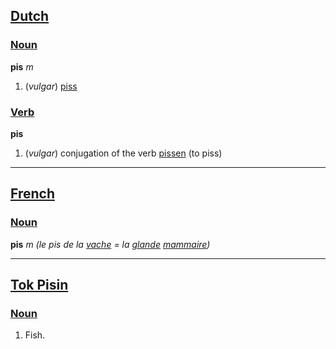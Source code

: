 ==[[Dutch]]==
===[[Noun]]===
'''pis''' ''m''
#(''vulgar'') [[piss]]
===[[Verb]]===
'''pis'''
#(''vulgar'') conjugation of the verb [[pissen]] (to piss)
----
==[[French]]==
===[[Noun]]===
'''pis''' ''m'' ''(le pis de la [[vache]] = la [[glande]] [[mammaire]])''
----
==[[Tok Pisin]]==

===[[Noun]]===

# Fish.